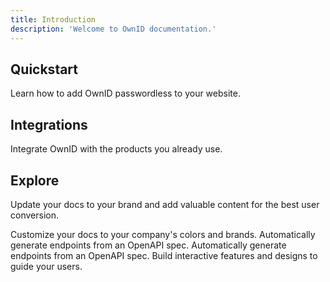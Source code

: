 ```yaml
---
title: Introduction
description: 'Welcome to OwnID documentation.'
---
```


## Quickstart

Learn how to add OwnID passwordless to your website.

<CardGroup cols={2}>
  <Card
    title="NodeJS"
    icon="nodejs"
    href="/quickstart/nodejs"
  >
  </Card>
    <Card
    title="Java"
    icon="java"
    href="/quickstart/java"
  >
  </Card>
  <Card
    title=".NET"
    icon="dotnet"
    href="/quickstart/dotnet"
  >
  </Card>
    <Card
    title="PHP"
    icon="php"
    href="/quickstart/php"
  >
  </Card>
</CardGroup>

## Integrations

Integrate OwnID with the products you already use.

<CardGroup cols={2}>
  <Card
    title="Shopify"
    icon="shopify"
    href="/integrations/shopify"
  >

  </Card>
  <Card
    title="Wordpress"
    icon="wordpress"
    href="/integrations/wordpress"
  >

  </Card>
  <Card
    title="WooCommerce"
    icon="woocommerce"
    href="/integrations/woocommerce"
  >

  </Card>
  <Card
    title="SAP Customer Data Cloud"
    icon="stars"
    href="/integrations/sap-customer-data-cloud"
  >

  </Card>
</CardGroup>

## Explore

Update your docs to your brand and add valuable content for the best user conversion.

<CardGroup cols={2}>
  <Card
    title="Customize Button Style"
    icon="palette"
    href="/explore/button-styles"
  >
    Customize your docs to your company's colors and brands.
  </Card>
  <Card
    title="Email Templates"
    icon="envelope"
    href="/explore/email-templates"
  >
    Automatically generate endpoints from an OpenAPI spec.
  </Card>
  <Card
    title="Email Provider"
    icon="at"
    href="/explore/email-provider"
  >
    Automatically generate endpoints from an OpenAPI spec.
  </Card>
  <Card
    title="Localization"
    icon="globe"
    href="/explore/localization"
  >
    Build interactive features and designs to guide your users.
  </Card>
</CardGroup>
